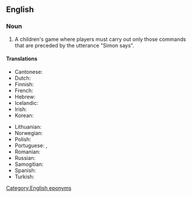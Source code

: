 ==English==
{{wikipedia|Simon Says}}

===Noun===
{{en-noun|-}}

# {{lb|en|games}} A children's game where players must carry out only those commands that are preceded by the utterance "Simon says".

====Translations====
{{trans-top|children's game}}
* Cantonese: {{t|yue|老師話|sc=Hani}}
* Dutch: {{t|nl|Commando}}
* Finnish: {{t|fi|kapteeni käskee}}
* French: {{t+|fr|Jacques a dit}}
* Hebrew: {{t|he|הרצל אמר|tr=Hertsel amar}}
* Icelandic: {{t|is|Símon segir}}
* Irish: {{t|ga|Deir Ó Grádaigh}}
* Korean: {{t|ko|^시몬 가라사대}}
{{trans-mid}}
* Lithuanian: {{t|lt|Simonas sako}}
* Norwegian: {{t|no|Kongen befaler}}
* Polish: {{t|pl|Szymon mówi}}
* Portuguese: {{t|pt|o rei manda}}, {{t|pt|o mestre mandou|m}}
* Romanian: {{t|ro|Simon spune}}
* Russian: {{t|ru|саймон говорит}}
* Samogitian: {{t|sgs|Sėmuons saka}}
* Spanish: {{t|es|Simón dice}}
* Turkish: {{t|tr|Yakup dedi ki}}
{{trans-bottom}}

[[Category:English eponyms]]
